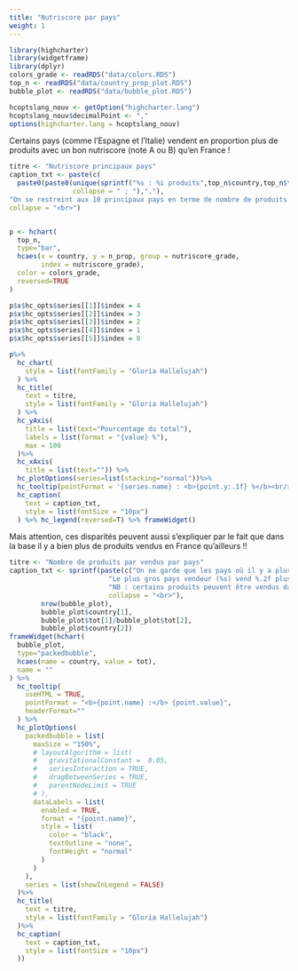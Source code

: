 ```yaml
---
title: "Nutriscore par pays"
weight: 1
---
```



```r
library(highcharter)
library(widgetframe)
library(dplyr)
colors_grade <- readRDS("data/colors.RDS")
top_n <- readRDS("data/country_prop_plot.RDS")
bubble_plot <- readRDS("data/bubble_plot.RDS")

hcoptslang_nouv <- getOption("highcharter.lang")
hcoptslang_nouv$decimalPoint <- ","
options(highcharter.lang = hcoptslang_nouv)
```


Certains pays (comme l'Espagne et l'Italie) vendent en proportion plus de produits avec un bon nutriscore (note A ou B) qu'en France !

```r
titre <- "Nutriscore principaux pays"
caption_txt <- paste(c(
  paste0(paste0(unique(sprintf("%s : %i produits",top_n$country,top_n$tot)),
                collapse = " ; "),"."),
"On se restreint aux 10 principaux pays en terme de nombre de produits recensés dans la base d'OpenFoodFacts."),
collapse = "<br>")


p <- hchart(
  top_n, 
  type="bar",
  hcaes(x = country, y = n_prop, group = nutriscore_grade,
        index = nutriscore_grade),
  color = colors_grade,
  reversed=TRUE
)

p$x$hc_opts$series[[1]]$index = 4
p$x$hc_opts$series[[2]]$index = 3
p$x$hc_opts$series[[3]]$index = 2
p$x$hc_opts$series[[4]]$index = 1
p$x$hc_opts$series[[5]]$index = 0

p%>%
  hc_chart(
    style = list(fontFamily = "Gloria Hallelujah")
  ) %>%
  hc_title(
    text = titre,
    style = list(fontFamily = "Gloria Hallelujah")
  ) %>%
  hc_yAxis(
    title = list(text="Pourcentage du total"),
    labels = list(format = "{value} %"),
    max = 100
  )%>%
  hc_xAxis(
    title = list(text="")) %>%
  hc_plotOptions(series=list(stacking="normal"))%>%
  hc_tooltip(pointFormat = '{series.name} : <b>{point.y:.1f} %</b><br/>')  %>%
  hc_caption(
    text = caption_txt,
    style = list(fontSize = "10px")
  ) %>% hc_legend(reversed=T) %>% frameWidget()
```


Mais attention, ces disparités peuvent aussi s'expliquer par le fait que dans la base il y a bien plus de produits vendus en France qu'ailleurs !!

```r
titre <- "Nombre de produits par vendus par pays"
caption_txt <- sprintf(paste(c("On ne garde que les pays où il y a plus de 100 produits vendus (%i pays).",
                         "Le plus gros pays vendeur (%s) vend %.2f plus de produits que le second plus gros pays (%s).",
                         "NB : certains produits peuvent être vendus dans plusieurs pays"),
                         collapse = "<br>"),
        nrow(bubble_plot),
        bubble_plot$country[1],
        bubble_plot$tot[1]/bubble_plot$tot[2],
        bubble_plot$country[2])
frameWidget(hchart(
  bubble_plot,
  type="packedbubble",
  hcaes(name = country, value = tot),
  name = ""
) %>% 
  hc_tooltip(
    useHTML = TRUE,
    pointFormat = "<b>{point.name} :</b> {point.value}",
    headerFormat=""
  ) %>% 
  hc_plotOptions(
    packedbubble = list(
      maxSize = "150%",
      # layoutAlgorithm = list(
      #   gravitationalConstant =  0.05,
      #   seriesInteraction = TRUE,
      #   dragBetweenSeries = TRUE,
      #   parentNodeLimit = TRUE
      # ),
      dataLabels = list(
        enabled = TRUE,
        format = "{point.name}",
        style = list(
          color = "black",
          textOutline = "none",
          fontWeight = "normal"
        )
      )
    ),
    series = list(showInLegend = FALSE)
  )%>% 
  hc_title(
    text = titre,
    style = list(fontFamily = "Gloria Hallelujah")
  )%>%
  hc_caption(
    text = caption_txt,
    style = list(fontSize = "10px")
  ))
```